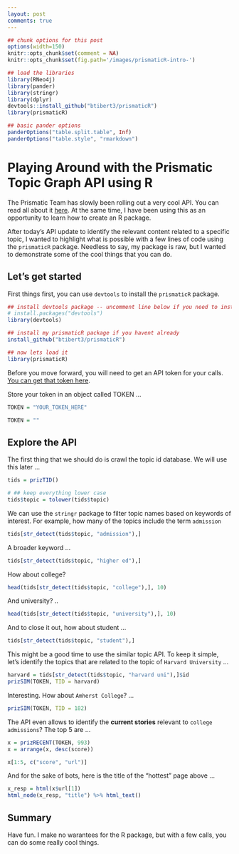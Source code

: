 ```yaml
---
layout: post
comments: true
---
```




```r

## chunk options for this post
options(width=150)
knitr::opts_chunk$set(comment = NA) 
knitr::opts_chunk$set(fig.path='/images/prismaticR-intro-')

## load the libraries
library(RNeo4j)
library(pander)
library(stringr)
library(dplyr)
devtools::install_github("btibert3/prismaticR")
library(prismaticR)

## basic pander options
panderOptions("table.split.table", Inf)
panderOptions("table.style", "rmarkdown")


```


# Playing Around with the Prismatic Topic Graph API using R

The Prismatic Team has slowly been rolling out a very cool API.  You can read all about it [here](https://github.com/Prismatic/interest-graph).  At the same time, I have been using this as an opportunity to learn how to create an R package.  

After today's API update to identify the relevant content related to a specific topic, I wanted to highlight what is possible with a few lines of code using the `prismaticR` package.  Needless to say, my package is raw, but I wanted to demonstrate some of the cool things that you can do.  

## Let's get started

First things first, you can use `devtools` to install the `prismaticR` package.  

```r
## install devtools package -- uncomment line below if you need to install
# install.packages("devtools")
library(devtools)

## install my prismaticR package if you havent already
install_github("btibert3/prismaticR")

## now lets load it
library(prismaticR)

```


Before you move forward, you will need to get an API token for your calls.  [You can get that token here](http://interest-graph.getprismatic.com/).

Store your token in an object called TOKEN ...

```r
TOKEN = "YOUR_TOKEN_HERE"
```

```r
TOKEN = ""
```


## Explore the API

The first thing that we should do is crawl the topic id database.  We will use this later ...

```r
tids = prizTID()

# ## keep everything lower case 
tids$topic = tolower(tids$topic)
```

We can use the `stringr` package to filter topic names based on keywords of interest.  For example, how many of the topics include the term `admission`   

```r
tids[str_detect(tids$topic, "admission"),]
```

A broader keyword ...

```r
tids[str_detect(tids$topic, "higher ed"),]
```

How about college?

```r
head(tids[str_detect(tids$topic, "college"),], 10)
```

And university? ..

```r
head(tids[str_detect(tids$topic, "university"),], 10)
```

And to close it out, how about student ... 

```r
tids[str_detect(tids$topic, "student"),]
```

This might be a good time to use the similar topic API.  To keep it simple, let's identify the topics that are related to the topic of `Harvard University` ...

```r
harvard = tids[str_detect(tids$topic, "harvard uni"),]$id
prizSIM(TOKEN, TID = harvard)
```

Interesting.  How about `Amherst College`? ...

```r
prizSIM(TOKEN, TID = 182)
```

The API even allows to identify the __current stories__ relevant to `college admissions`?  The top 5 are ...

```r
x = prizRECENT(TOKEN, 993)
x = arrange(x, desc(score))
```


```r
x[1:5, c("score", "url")]
```


And for the sake of bots, here is the title of the "hottest" page above ...

```r
x_resp = html(x$url[1])
html_node(x_resp, "title") %>% html_text()
```


## Summary  

Have fun. I make no warantees for the R package, but with a few calls, you can do some really cool things.
